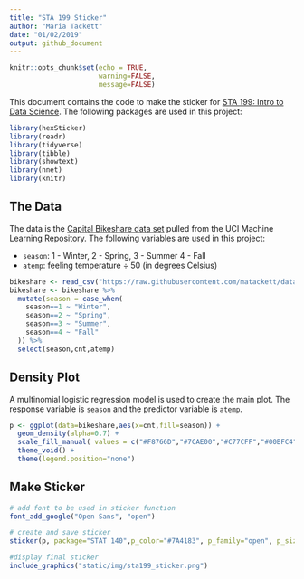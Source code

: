 ```yaml
---
title: "STA 199 Sticker"
author: "Maria Tackett"
date: "01/02/2019"
output: github_document
---
```


```r
knitr::opts_chunk$set(echo = TRUE,
                      warning=FALSE,
                      message=FALSE)
```

This document contains the code to make the sticker for [STA 199: Intro to Data Science](https://www2.stat.duke.edu/courses/Spring19/sta199.001/). The following packages are used in this project: 

```r
library(hexSticker)
library(readr)
library(tidyverse)
library(tibble)
library(showtext)
library(nnet)
library(knitr)
```

## The Data

The data is the  [Capital Bikeshare data set](https://archive.ics.uci.edu/ml/datasets/bike+sharing+dataset) pulled from the UCI Machine Learning Repository. The following variables are used in this project:

- `season`: 1 - Winter, 2 - Spring, 3 - Summer 4 - Fall 
- `atemp`: feeling temperature &#247; 50 (in degrees Celsius)
<br> 

```r
bikeshare <- read_csv("https://raw.githubusercontent.com/matackett/data/master/capital-bikeshare.csv")    
bikeshare <- bikeshare %>%
  mutate(season = case_when(
    season==1 ~ "Winter",
    season==2 ~ "Spring",
    season==3 ~ "Summer",
    season==4 ~ "Fall"
  )) %>% 
  select(season,cnt,atemp)
```

## Density Plot

A multinomial logistic regression model is used to create the main plot. The response variable is `season` and the predictor variable is `atemp`. 

```r
p <- ggplot(data=bikeshare,aes(x=cnt,fill=season)) +
  geom_density(alpha=0.7) +
  scale_fill_manual( values = c("#F8766D","#7CAE00","#C77CFF","#00BFC4")) +
  theme_void() +
  theme(legend.position="none") 
```

## Make Sticker

```r
# add font to be used in sticker function
font_add_google("Open Sans", "open")
```

```r
# create and save sticker
sticker(p, package="STAT 140",p_color="#7A4183", p_family="open", p_size=7.5, p_y=0.55, s_x=1, s_y=1.25, s_width=1.3, s_height=1, h_fill = "#FFFFFF", h_color="#7A4183", h_size =0.8, filename="static/img/sta199_sticker.png")
```

```r
#display final sticker
include_graphics("static/img/sta199_sticker.png")
```

